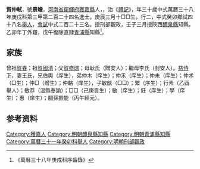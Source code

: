 {{明清人物信息框
| 姓名 = 賀仲軾
| 原名 =
| 圖片名稱= 
| 圖片大小 =
| 圖片說明 = 
| 最高職務 =
| 國家 = 大明 
| 爵位 =
| 籍貫 = [[河南省|河南省]][[衛輝府|衛輝府]][[獲嘉縣|獲嘉縣]]
| 族裔 = 
| 旗籍 = 
| 字號 = 
| 諡號 =
| 出生日期 = 庚辰三月十□□
| 出生地點 =
| 逝世日期 = 
| 逝世地點 =
| 墓葬 =
| 配偶 = 王氏
| 親屬 = 曾祖[[賀春|賀春]]，祖[[賀國清|賀國清]]，父[[賀盛瑞|賀盛瑞]]，母耿氏（贈安人）；繼母李氏（封安人）
| 出身 =
* 萬曆三十八年庚戌科進士
| 經歷 =
| 著作 =  
*
*
*
}}
'''賀仲軾'''{{BD|1580年||？年||}}，號'''景瞻'''，[[河南省|河南省]][[衛輝府|衛輝府]][[獲嘉縣|獲嘉縣]]人，，治《[[禮記|禮記]]》，年三十歲中式萬曆三十八年庚戌科第三甲第二百二十四名進士。庚辰三月十□□生，行二，中式癸卯鄉試四十八名[[舉人|舉人]]，[[會試|會試]]中式二百二十三名。授刑部觀政，壬子三月授陝西[[醴泉縣|醴泉縣]]知縣，乙卯年丁外艱，戊午復除直隸[[青浦縣|青浦縣]]知縣<ref>《萬曆三十八年庚戌科序齒錄》</ref>。

== 家族 ==
曾祖[[賀春|賀春]]；祖[[賀國清|賀國清]]；父[[賀盛瑞|賀盛瑞]]；母耿氏（贈安人）；繼母李氏（封安人）。[[慈侍下|慈侍下]]，妻王氏，兄伯輿（庠生），弟仲木（庠生）；仲禾（庠生）；仲未（庠生）；仲术（□生）；仲□（增生）；仲輅（庠生），子敏猷（□□）；繁（序生）；行素（乙酉舉人）；敏恭（溫縣奉諭）；□□（己庚貢生）；敏（庠生）；鈓（庠生）；學（庠生）；惠（庠生）；嗣孫振能（丙午經元）。

== 参考资料 ==
{{reflist}}

{{start box}}
{{s-off}}
{{s-before|[[許惠一|許惠一]]}}
{{s-title|明朝青浦縣知縣|1619年－1620年}}
{{s-after|[[鮑奇謨|鮑奇謨]]}}
{{end box}}

{{萬曆三十八年庚戌科殿试金榜}}

{{Authority control}}

{{DEFAULTSORT:}}
[[Category:獲嘉人|Category:獲嘉人]]
[[Category:明朝醴泉縣知縣|Category:明朝醴泉縣知縣]]
[[Category:明朝青浦縣知縣|Category:明朝青浦縣知縣]]
[[Category:萬曆三十一年癸卯科舉人|Category:萬曆三十一年癸卯科舉人]]
[[Category:明朝刑部觀政|Category:明朝刑部觀政]]


{{明朝人物小作品}}